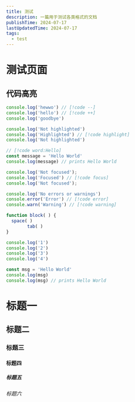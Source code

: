 ```yaml
---
title: 测试
description: 一篇用于测试各类格式的文档
publishTime: 2024-07-17
lastUpdatedTime: 2024-07-17
tags: 
  - test
---
```


# 测试页面

## 代码高亮

```ts
console.log('hewwo') // [!code --]
console.log('hello') // [!code ++]
console.log('goodbye')
```

```ts
console.log('Not highlighted')
console.log('Highlighted') // [!code highlight]
console.log('Not highlighted')
```

```ts
// [!code word:Hello]
const message = 'Hello World'
console.log(message) // prints Hello World
```

```ts
console.log('Not focused');
console.log('Focused') // [!code focus]
console.log('Not focused');
```

```ts
console.log('No errors or warnings')
console.error('Error') // [!code error]
console.warn('Warning') // [!code warning]
```

```js
function block( ) {
  space( )
		tab( ) 
}
```

```js {1,3-4}
console.log('1')
console.log('2')
console.log('3')
console.log('4')
```

```js /Hello/
const msg = 'Hello World'
console.log(msg)
console.log(msg) // prints Hello World
```

# 标题一
## 标题二
### 标题三
#### 标题四
##### 标题五
###### 标题六